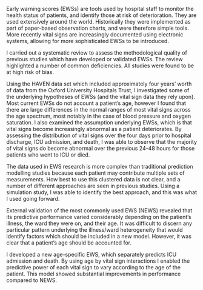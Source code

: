 Early warning scores (EWSs) are tools used by hospital staff to monitor the health status of patients, and identify those at risk of deterioration.
They are used extensively around the world.
Historically they were implemented as part of paper-based observation charts, and were therefore simple tools.
More recently vital signs are increasingly documented using electronic systems, allowing for more sophisticated EWSs to be introduced.

I carried out a systematic review to assess the methodological quality of previous studies which have developed or validated EWSs.
The review highlighted a number of common deficiencies.
All studies were found to be at high risk of bias.

Using the HAVEN data set which included approximately four years' worth of data from the Oxford University Hospitals Trust, I investigated some of the underlying hypotheses of EWSs (and the vital sign data they rely upon).
Most current EWSs do not account a patient's age, however I found that there are large differences in the normal ranges of most vital signs across the age spectrum, most notably in the case of blood pressure and oxygen saturation.
I also examined the assumption underlying EWSs, which is that vital signs become increasingly abnormal as a patient deteriorates.
By assessing the distribution of vital signs over the four days prior to hospital discharge, ICU admission, and death, I was able to observe that the majority of vital signs do become abnormal over the previous 24-48 hours for those patients who went to ICU or died.

The data used in EWS research is more complex than traditional prediction modelling studies because each patient may contribute multiple sets of measurements.
How best to use this clustered data is not clear, and a number of different approaches are seen in previous studies.
Using a simulation study, I was able to identify the best approach, and this was what I used going forward.

External validation of the most commonly used EWS (NEWS) revealed that its predictive performance varied considerably depending on the patient's illness, the ward they were on, and their age.
It was difficult to discern any particular pattern underlying the illness/ward heterogeneity that would identify factors which should be included in a new model.
However, it was clear that a patient's age should be accounted for.

I developed a new age-specific EWS, which separately predicts ICU admission and death.
By using age by vital sign interactions I enabled the predictive power of each vital sign to vary according to the age of the patient.
This model showed substantial improvements in performance compared to NEWS.



